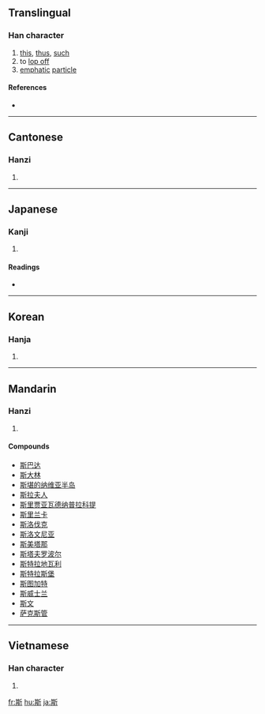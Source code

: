 ==Translingual==

===Han character===
{{Han char|rn=69|rad=斤|as=08|sn=12|four=4282<sub>1</sub>|canj=廿金竹一中 (TCHML)}}

# [[this]], [[thus]], [[such]]
# to [[lop off]]
# [[emphatic]] [[particle]]

====References====
* {{Han ref|kx=0480.040|dkj=13563|dj=0839.040|hdz=32025.060|uh=65AF|ud=26031|bh=B4B5|bd=46261}}

----

==Cantonese==

===Hanzi===
{{yue-hanzi|jyut=|y=si1}}

# {{defn|Cantonese|sort=斤08}}

----

==Japanese==

===Kanji===
{{ja-kanji|grade=|rs=斤08}}

# {{defn|Japanese}}

====Readings====
* {{ja-readings|on=[[し]] (shi)|kun=[[この]] (kono), [[これ]] (kore), [[かく]] (kaku)}}

----

==Korean==

===Hanja===
{{ko-hanja|hangeul=사|eumhun=|rv=sa|mr=sa|y=sa}}

# {{defn|Korean|sort=斤08}}

----

==Mandarin==

===Hanzi===
{{cmn-hanzi|pin=[[sī]] ([[si1]])|wg=ssu<sup>1</sup>}}

# {{defn|Mandarin|sort=斤08}}

====Compounds====
* [[斯巴达]]
* [[斯大林]]
* [[斯堪的纳维亚半岛]]
* [[斯拉夫人]]
* [[斯里贾亚瓦德纳普拉科提]]
* [[斯里兰卡]]
* [[斯洛伐克]]
* [[斯洛文尼亚]]
* [[斯美塔那]]
* [[斯塔夫罗波尔]]
* [[斯特拉地瓦利]]
* [[斯特拉斯堡]]
* [[斯图加特]]
* [[斯威士兰]]
* [[斯文]]
* [[萨克斯管]]

----

==Vietnamese==

===Han character===
{{vi-hantu|[[tư]]|rs=斤08}}

# {{defn|Vietnamese|sort=斤08}}

[[fr:斯]]
[[hu:斯]]
[[ja:斯]]